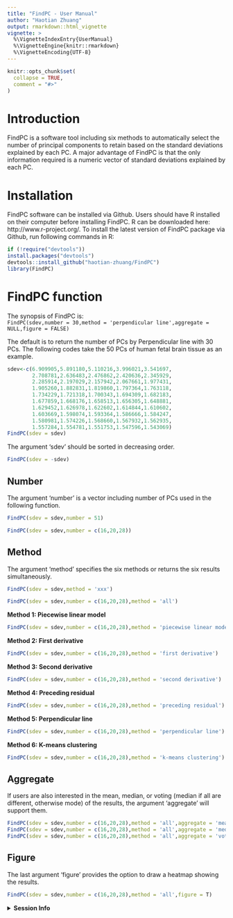 ---
title: "FindPC - User Manual"
author: "Haotian Zhuang"
output: rmarkdown::html_vignette
vignette: >
  %\VignetteIndexEntry{UserManual}
  %\VignetteEngine{knitr::rmarkdown}
  %\VignetteEncoding{UTF-8}
---

```{r, include = FALSE}
knitr::opts_chunk$set(
  collapse = TRUE,
  comment = "#>"
)
```

# Introduction
FindPC is a software tool including six methods to automatically select the number of principal components to retain based on the standard deviations explained by each PC. A major advantage of FindPC is that the only information required is a numeric vector of standard deviations explained by each PC.

# Installation
FindPC software can be installed via Github. Users should have R installed on their computer before installing FindPC. R can be downloaded here: http://www.r-project.org/. To install the latest version of FindPC package via Github, run following commands in R:
```{r message=FALSE,warning=FALSE}
if (!require("devtools"))
install.packages("devtools")
devtools::install_github("haotian-zhuang/FindPC")
library(FindPC)
```

# FindPC function
The synopsis of FindPC is:  
`FindPC(sdev,number = 30,method = 'perpendicular line',aggregate = NULL,figure = FALSE)`

The default is to return the number of PCs by Perpendicular line with 30 PCs. The following codes take the 50 PCs of human fetal brain tissue as an example.
```{r}
sdev<-c(6.909905,5.891180,5.110216,3.996021,3.541697,
        2.708781,2.636483,2.476862,2.420636,2.345929,
        2.285914,2.197029,2.157942,2.067661,1.977431,
        1.905260,1.882831,1.819860,1.797364,1.763118,
        1.734229,1.721318,1.700343,1.694309,1.682183,
        1.677859,1.668176,1.658513,1.656305,1.648881,
        1.629452,1.626978,1.622602,1.614844,1.610602,
        1.603669,1.598074,1.593364,1.586666,1.584247,
        1.580981,1.574226,1.568660,1.567932,1.562935,
        1.557284,1.554781,1.551753,1.547596,1.543069)
FindPC(sdev = sdev)
```

The argument 'sdev' should be sorted in decreasing order.
```{r, error=TRUE}
FindPC(sdev = -sdev)
```

## Number
The argument 'number' is a vector including number of PCs used in the following function.
```{r, error=TRUE}
FindPC(sdev = sdev,number = 51)
```

```{r}
FindPC(sdev = sdev,number = c(16,20,28))
```

## Method
The argument ‘method’ specifies the six methods or returns the six results simultaneously.
```{r, error=TRUE}
FindPC(sdev = sdev,method = 'xxx')
```

```{r}
FindPC(sdev = sdev,number = c(16,20,28),method = 'all')
```

**Method 1: Piecewise linear model**
```{r}
FindPC(sdev = sdev,number = c(16,20,28),method = 'piecewise linear model')
```

**Method 2: First derivative**
```{r}
FindPC(sdev = sdev,number = c(16,20,28),method = 'first derivative')
```

**Method 3: Second derivative**
```{r}
FindPC(sdev = sdev,number = c(16,20,28),method = 'second derivative')
```

**Method 4: Preceding residual**
```{r}
FindPC(sdev = sdev,number = c(16,20,28),method = 'preceding residual')
```

**Method 5: Perpendicular line**
```{r}
FindPC(sdev = sdev,number = c(16,20,28),method = 'perpendicular line')
```

**Method 6: K-means clustering**
```{r}
FindPC(sdev = sdev,number = c(16,20,28),method = 'k-means clustering')
```

## Aggregate
If users are also interested in the mean, median, or voting (median if all are different, otherwise mode) of the results, the argument ‘aggregate’ will support them.
```{r}
FindPC(sdev = sdev,number = c(16,20,28),method = 'all',aggregate = 'mean')
FindPC(sdev = sdev,number = c(16,20,28),method = 'all',aggregate = 'median')
FindPC(sdev = sdev,number = c(16,20,28),method = 'all',aggregate = 'voting')
```

## Figure
The last argument ‘figure’ provides the option to draw a heatmap showing the results.
```{r, fig.width=10, fig.height=3}
FindPC(sdev = sdev,number = c(16,20,28),method = 'all',figure = T)
```

<details>
  <summary>**Session Info**</summary>
```{r}
sessionInfo()
```
</details>
